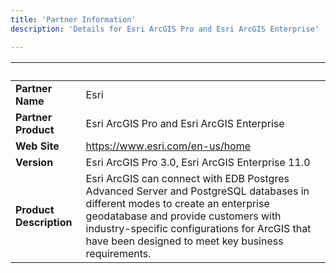 ```yaml
---
title: 'Partner Information'
description: 'Details for Esri ArcGIS Pro and Esri ArcGIS Enterprise'

---
```

| &nbsp;     | &nbsp; |
| ----------- | ----------- |
| **Partner Name**      | Esri      |
| **Partner Product**   |  Esri ArcGIS Pro and Esri ArcGIS Enterprise      |
| **Web Site**      |  https://www.esri.com/en-us/home   |
| **Version**   | Esri ArcGIS Pro 3.0, Esri ArcGIS Enterprise 11.0       |
| **Product Description**      | Esri ArcGIS can connect with EDB Postgres Advanced Server and PostgreSQL databases in different modes to create an enterprise geodatabase and provide customers with industry-specific configurations for ArcGIS that have been designed to meet key business requirements.  |

